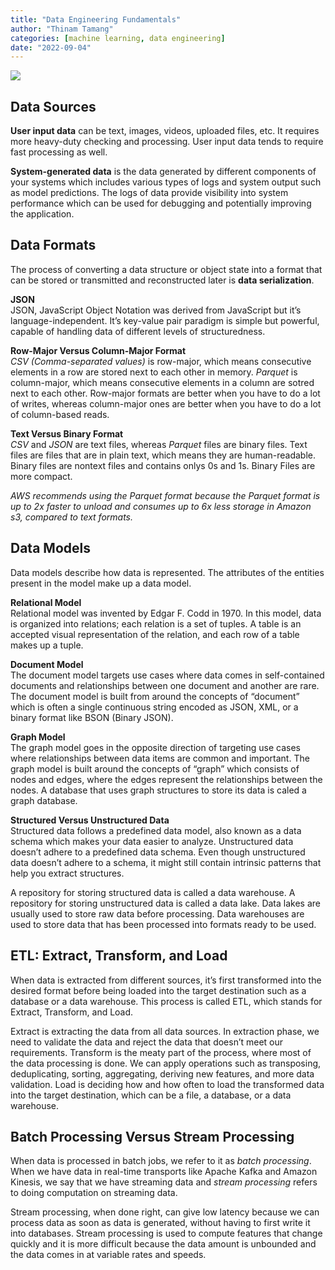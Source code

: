 ```yaml
---
title: "Data Engineering Fundamentals"
author: "Thinam Tamang"
categories: [machine learning, data engineering]
date: "2022-09-04"
---
```


![](./DataEng.png)

## **Data Sources**

**User input data** can be text, images, videos, uploaded files, etc. It requires more heavy-duty checking and processing. User input data tends to require fast processing as well.

**System-generated data** is the data generated by different components of your systems which includes various types of logs and system output such as model predictions. The logs of data provide visibility into system performance which can be used for debugging and potentially improving the application.

## **Data Formats**

The process of converting a data structure or object state into a format that can be stored or transmitted and reconstructed later is **data serialization**.

**JSON**  
JSON, JavaScript Object Notation was derived from JavaScript but it's language-independent. It's key-value pair paradigm is simple but powerful, capable of handling data of different levels of structuredness.

**Row-Major Versus Column-Major Format**  
_CSV (Comma-separated values)_ is row-major, which means consecutive elements in a row are stored next to each other in memory. _Parquet_ is column-major, which means consecutive elements in a column are sotred next to each other.
Row-major formats are better when you have to do a lot of writes, whereas column-major ones are better when you have to do a lot of column-based reads.

**Text Versus Binary Format**  
_CSV_ and _JSON_ are text files, whereas _Parquet_ files are binary files. Text files are files that are in plain text, which means they are human-readable. Binary files are nontext files and contains onlys 0s and 1s. Binary Files are more compact.

_AWS recommends using the Parquet format because the Parquet format is up to 2x faster to unload and consumes up to 6x less storage in Amazon s3, compared to text formats._

## **Data Models**

Data models describe how data is represented. The attributes of the entities present in the model make up a data model.

**Relational Model**  
Relational model was invented by Edgar F. Codd in 1970. In this model, data is organized into relations; each relation is a set of tuples. A table is an accepted visual representation of the relation, and each row of a table makes up a tuple.

**Document Model**  
The document model targets use cases where data comes in self-contained documents and relationships between one document and another are rare. The document model is built from around the concepts of "document" which is often a single continuous string encoded as JSON, XML, or a binary format like BSON (Binary JSON).

**Graph Model**  
The graph model goes in the opposite direction of targeting use cases where relationships between data items are common and important. The graph model is built around the concepts of "graph" which consists of nodes and edges, where the edges represent the relationships between the nodes. A database that uses graph structures to store its data is caled a graph database.

**Structured Versus Unstructured Data**  
Structured data follows a predefined data model, also known as a data schema which makes your data easier to analyze. Unstructured data doesn't adhere to a predefined data schema. Even though unstructured data doesn't adhere to a schema, it might still contain intrinsic patterns that help you extract structures.

A repository for storing structured data is called a data warehouse. A repository for storing unstructured data is called a data lake. Data lakes are usually used to store raw data before processing. Data warehouses are used to store data that has been processed into formats ready to be used.

## **ETL: Extract, Transform, and Load**

When data is extracted from different sources, it's first transformed into the desired format before being loaded into the target destination such as a database or a data warehouse. This process is called ETL, which stands for Extract, Transform, and Load.

Extract is extracting the data from all data sources. In extraction phase, we need to validate the data and reject the data that doesn't meet our requirements. Transform is the meaty part of the process, where most of the data processing is done. We can apply operations such as transposing, deduplicating, sorting, aggregating, deriving new features, and more data validation. Load is deciding how and how often to load the transformed data into the target destination, which can be a file, a database, or a data warehouse.

## **Batch Processing Versus Stream Processing**

When data is processed in batch jobs, we refer to it as _batch processing_. When we have data in real-time transports like Apache Kafka and Amazon Kinesis, we say that we have streaming data and _stream processing_ refers to doing computation on streaming data.

Stream processing, when done right, can give low latency because we can process data as soon as data is generated, without having to first write it into databases. Stream processing is used to compute features that change quickly and it is more difficult because the data amount is unbounded and the data comes in at variable rates and speeds.

